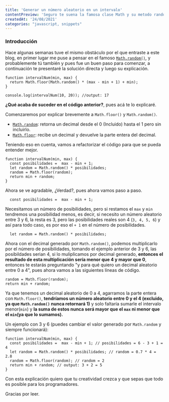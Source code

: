 ```yaml
--- 
title: 'Generar un número aleatorio en un intervalo'
contentPreview: 'Seguro te suena la famosa clase Math y su metodo random (Math.random), pero sabes ¿Cómo usarlas para obtener un número aleatorio en un intervalo?, pues te enseño y explico como hacerlo.'
createdAt: '24/08/2021'
categories: "javascript, snippets"
---
```


### Introducción
Hace algunas semanas tuve el mismo obstáculo por el que entraste a este blog, en primer lugar me puse a pensar en el famoso [`Math.random()`](https://developer.mozilla.org/es/docs/Web/JavaScript/Reference/Global_Objects/Math/random), y probablemente tú también y pues fue un buen paso para comenzar, a continuación te presentaré la solución directa y luego su explicación.


```
function intervalNum(min, max) {
  return Math.floor(Math.random() * (max - min + 1) + min);
}

console.log(intervalNum(10, 20)); //output: 17
```
**¿Qué acaba de suceder en el código anterior?**, pues acá te lo explicaré.

Comenzaremos por explicar brevemente a `Math.floor()` y `Math.random()`.
* [`Math.random`](https://developer.mozilla.org/es/docs/Web/JavaScript/Reference/Global_Objects/Math/random): retorna un decimal desde el 0 (Incluido) hasta el 1 pero sin incluirlo.
* [`Math.floor`](https://developer.mozilla.org/es/docs/Web/JavaScript/Reference/Global_Objects/Math/floor): recibe un decimal y devuelve la parte entera del decimal.
    
Teniendo eso en cuenta, vamos a refactorizar el código para que se pueda entender mejor.

```
function intervalNum(min, max) {
  const posibilidades =  max - min + 1;
  let random = Math.random() * posibilidades;
  random = Math.floor(random);
  return min + random;
}
```
Ahora se ve agradable, ¿Verdad?, pues ahora vamos paso a paso.

```
  const posibilidades =  max - min + 1;
```

Necesitamos un número de posibilidades, pero si restamos el `max` y `min` tendremos una posibilidad menos, es decir, si necesito un número aleatorio entre 3 y 6, la resta es 3, pero las posibilidades reales son 4 (`3, 4, 5, 6`) y así para todo caso, es por eso el `+ 1` en el número de posibilidades.

```
  let random = Math.random() * posibilidades;
```

Ahora con el decimal generado por `Math.random()`, podemos multiplicarlo por el número de posibilidades, tomando el ejemplo anterior de 3 y 6, las posibildades serian 4, si lo muliplicamos por decimal generado, **entonces el resultado de esta multiplicación sería menor que 4 y mayor que 0**, entonces te estarás preguntando "y para qué quiero un decimal aleatorio entre 0 a 4", pues ahora vamos a las siguientes líneas de código.

```
random = Math.floor(random);
return min + random;
```
Ya que tenemos un decimal aleatorio de 0 a 4, agarramos la parte entera con `Math.floor()`, **tendríamos un número aleatorio entre 0 y el 4 (excluido, ya que `Math.random()` nunca retornará 1)** y solo faltaría sumarle el intervalo menor(`min`) y **la suma de estos nunca será mayor que el `max` ni menor que el `min`(ya que lo sumamos).**

Un ejemplo con 3 y 6 (puedes cambiar el valor generado por `Math.random` y siempre funcionará):
```
function intervalNum(min, max) {
  const posibilidades =  max - min + 1; // posibilidades = 6 - 3 + 1 =  4
  let random = Math.random() * posibilidades; // random = 0.7 * 4 = 2.8
  random = Math.floor(random); // random = 2
  return min + random; // output: 3 + 2 = 5
}
```
Con esta explicación quiero que tu creatividad crezca y que sepas que todo es posible para los programadores.

Gracias por leer.